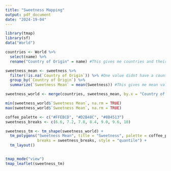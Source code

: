 ```yaml
---
title: "Sweetness Mapping"
output: pdf_document
date: "2024-19-04"
---
```


```r
library(tmap)
library(sf)
data("World")
```

```r
countries <- World %>%
  select(name) %>%
  rename("Country of Origin" = name) #This gives me countries and their locations on the world map

sweetness_mean <- sweetness %>%
  filter(!is.na(`Country of Origin`)) %>% #One value didnt have a country paired so I removed it
  group_by(`Country of Origin`) %>%
  summarize(`Sweetness Mean` = mean(Sweetness)) #This gives me mean values for each country's Sweetness reviews

sweetness_world <- merge(countries, sweetness_mean, by.x = "Country of Origin", by.y = "Country of Origin", all.x = TRUE) #This merges the mean values with countries so I can map them
```

```r
min(sweetness_world$`Sweetness Mean`, na.rm = TRUE)
max(sweetness_world$`Sweetness Mean`, na.rm = TRUE)

coffee_palette <- c("#FFEBCD", "#D2B48C", "#8B4513")
sweetness_breaks <- c(6.6, 7.2, 7.8, 8.4, 9.0, 9.6, 10)

sweetness_tm <- tm_shape(sweetness_world) +
  tm_polygons("Sweetness Mean", title = "Sweetness", palette = coffee_palette, 
              breaks = sweetness_breaks, style = "quantile") +
  tm_layout()


tmap_mode("view")
tmap_leaflet(sweetness_tm)
```